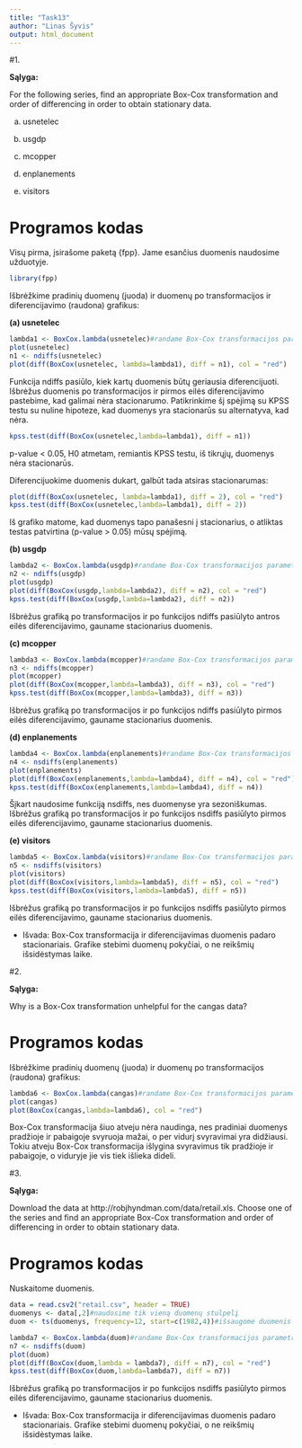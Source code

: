 ```yaml
---
title: "Task13"
author: "Linas Šyvis"
output: html_document
---
```


#1. 

**Sąlyga:**

For the following series, find an appropriate Box-Cox transformation
and order of differencing in order to obtain stationary data.

(a) usnetelec

(b) usgdp

(c) mcopper

(d) enplanements

(e) visitors

Programos kodas
===========================

Visų pirma, įsirašome paketą {fpp}. Jame esančius duomenis naudosime užduotyje.
```r
library(fpp)
```

Išbrėžkime pradinių duomenų (juoda) ir duomenų po transformacijos ir diferencijavimo (raudona) grafikus:

**(a) usnetelec**
```r
lambda1 <- BoxCox.lambda(usnetelec)#randame Box-Cox transformacijos parametrą lambda
plot(usnetelec)
n1 <- ndiffs(usnetelec)
plot(diff(BoxCox(usnetelec, lambda=lambda1), diff = n1), col = "red")
```

Funkcija ndiffs pasiūlo, kiek kartų duomenis būtų geriausia diferencijuoti.
Išbrėžus duomenis po transformacijos ir pirmos eilės diferencijavimo pastebime, kad galimai nėra stacionarumo. Patikrinkime šį spėjimą su KPSS testu su nuline hipoteze, kad duomenys yra stacionarūs su alternatyva, kad nėra.

```r
kpss.test(diff(BoxCox(usnetelec,lambda=lambda1), diff = n1))
```
p-value < 0.05, H0 atmetam, remiantis KPSS testu, iš tikrųjų, duomenys nėra stacionarūs.

Diferencijuokime duomenis dukart, galbūt tada atsiras stacionarumas:
```r
plot(diff(BoxCox(usnetelec, lambda=lambda1), diff = 2), col = "red")
kpss.test(diff(BoxCox(usnetelec,lambda=lambda1), diff = 2))
```

Iš grafiko matome, kad duomenys tapo panašesni į stacionarius, o atliktas testas patvirtina (p-value > 0.05) mūsų spėjimą.

**(b) usgdp**
```r
lambda2 <- BoxCox.lambda(usgdp)#randame Box-Cox transformacijos parametrą lambda
n2 <- ndiffs(usgdp)
plot(usgdp)
plot(diff(BoxCox(usgdp,lambda=lambda2), diff = n2), col = "red")
kpss.test(diff(BoxCox(usgdp,lambda=lambda2), diff = n2))
```

Išbrėžus grafiką po transformacijos ir po funkcijos ndiffs pasiūlyto antros eilės diferencijavimo, gauname stacionarius duomenis.

**(c) mcopper**
```r
lambda3 <- BoxCox.lambda(mcopper)#randame Box-Cox transformacijos parametrą lambda
n3 <- ndiffs(mcopper)
plot(mcopper)
plot(diff(BoxCox(mcopper,lambda=lambda3), diff = n3), col = "red")
kpss.test(diff(BoxCox(mcopper,lambda=lambda3), diff = n3))
```

Išbrėžus grafiką po transformacijos ir po funkcijos ndiffs pasiūlyto pirmos eilės diferencijavimo, gauname stacionarius duomenis.

**(d) enplanements**
```r
lambda4 <- BoxCox.lambda(enplanements)#randame Box-Cox transformacijos parametrą lambda
n4 <- nsdiffs(enplanements)
plot(enplanements)
plot(diff(BoxCox(enplanements,lambda=lambda4), diff = n4), col = "red")
kpss.test(diff(BoxCox(enplanements,lambda=lambda4), diff = n4))
```

Šįkart naudosime funkciją nsdiffs, nes duomenyse yra sezoniškumas.
Išbrėžus grafiką po transformacijos ir po funkcijos nsdiffs pasiūlyto pirmos eilės diferencijavimo, gauname stacionarius duomenis.

**(e) visitors**
```r
lambda5 <- BoxCox.lambda(visitors)#randame Box-Cox transformacijos parametrą lambda
n5 <- nsdiffs(visitors)
plot(visitors)
plot(diff(BoxCox(visitors,lambda=lambda5), diff = n5), col = "red")
kpss.test(diff(BoxCox(visitors,lambda=lambda5), diff = n5))
```

Išbrėžus grafiką po transformacijos ir po funkcijos nsdiffs pasiūlyto pirmos eilės diferencijavimo, gauname stacionarius duomenis.


* Išvada: Box-Cox transformacija ir diferencijavimas duomenis padaro stacionariais. Grafike stebimi duomenų pokyčiai, o ne reikšmių išsidėstymas laike.


#2.

**Sąlyga:**

Why is a Box-Cox transformation unhelpful for the cangas data?

Programos kodas
===========================

Išbrėžkime pradinių duomenų (juoda) ir duomenų po transformacijos (raudona) grafikus:
```r
lambda6 <- BoxCox.lambda(cangas)#randame Box-Cox transformacijos parametrą lambda
plot(cangas)
plot(BoxCox(cangas,lambda=lambda6), col = "red")
```

Box-Cox transformacija šiuo atveju nėra naudinga, nes pradiniai duomenys pradžioje ir pabaigoje svyruoja mažai, o per vidurį svyravimai yra didžiausi. Tokiu atveju Box-Cox transformacija išlygina svyravimus tik pradžioje ir pabaigoje, o viduryje jie vis tiek išlieka dideli.

#3.

**Sąlyga:**

Download the data at http://robjhyndman.com/data/retail.xls.
Choose one of the series and find an appropriate Box-Cox transformation
and order of differencing in order to obtain stationary data.

Programos kodas
===========================

Nuskaitome duomenis.
```r
data = read.csv2("retail.csv", header = TRUE)
duomenys <- data[,2]#naudosime tik vieną duomenų stulpelį
duom <- ts(duomenys, frequency=12, start=c(1982,4))#išsaugome duomenis kaip laiko eilutę
```

```r
lambda7 <- BoxCox.lambda(duom)#randame Box-Cox transformacijos parametrą lambda
n7 <- nsdiffs(duom)
plot(duom)
plot(diff(BoxCox(duom,lambda = lambda7), diff = n7), col = "red")
kpss.test(diff(BoxCox(duom,lambda=lambda7), diff = n7))
```

Išbrėžus grafiką po transformacijos ir po funkcijos nsdiffs pasiūlyto pirmos eilės diferencijavimo, gauname stacionarius duomenis.

* Išvada: Box-Cox transformacija ir diferencijavimas duomenis padaro stacionariais. Grafike stebimi duomenų pokyčiai, o ne reikšmių išsidėstymas laike.